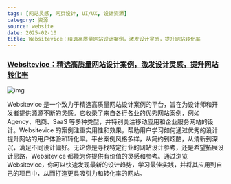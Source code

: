 ```yaml
---
tags: [网站灵感, 网页设计, UI/UX, 设计资源]
category: 资源
source: website
date: 2025-02-10
title: Websitevice：精选高质量网站设计案例，激发设计灵感，提升网站转化率
---
```


### [Websitevice：精选高质量网站设计案例，激发设计灵感，提升网站转化率](https://websitevice.com/)

![img](https://img.mengpeng.tech/i/2025/02/10/67a9d4205e158.webp)

Websitevice 是一个致力于精选高质量网站设计案例的平台，旨在为设计师和开发者提供源源不断的灵感。它收录了来自各行各业的优秀网站案例，例如 Agency、电商、SaaS 等多种类型，并特别关注移动应用和企业服务网站的设计。Websitevice 的案例注重实用性和效果，帮助用户学习如何通过优秀的设计提升网站的用户体验和转化率。平台案例风格多样，从简约到炫酷，从清新到深沉，满足不同设计偏好。无论你是寻找特定行业的网站设计参考，还是希望拓展设计思路，Websitevice 都能为你提供有价值的灵感和参考。通过浏览 Websitevice，你可以快速发现最新的设计趋势，学习最佳实践，并将其应用到自己的项目中，从而打造更具吸引力和转化率的网站。
